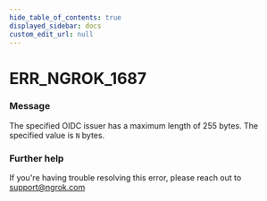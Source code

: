 ```yaml
---
hide_table_of_contents: true
displayed_sidebar: docs
custom_edit_url: null
---
```



# ERR_NGROK_1687

### Message
The specified OIDC issuer has a maximum length of 255 bytes. The specified value is `N` bytes.

### Further help
If you're having trouble resolving this error, please reach out to [support@ngrok.com](mailto:support@ngrok.com?subject=Help%20with%20ERR_NGROK_1687)


<ErrorDetails error='err_ngrok_1687' />
